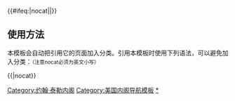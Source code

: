 {{Navbox
|name = John Tyler cabinet
|title = [[美国总统]][[约翰·泰勒]][[美国总统内阁列表|内阁]]（1841年-1845年）
|image   = [[File:John Tyler.png|100px|约翰·泰勒，第十任美国总统。]]

|group1 =[[美国副总统|副总统]]
|list1=''空缺''（1841年-1845年）

|group2=[[美国国务卿|国务卿]]
|list2=[[丹尼尔·韦伯斯特]]（1841年-1843年）- [[埃布尔·P·厄普舍]]（1843年-1844年）- [[约翰·C·卡尔霍恩]]（1844年-1845年）

|group3=[[美国财政部长|财政部长]]
|list3=[[托马斯·尤因]]（1841年）- [[沃尔特·福沃德]]（1841年-1843年）- [[约翰·坎菲尔德·斯潘塞]]（1843年-1844年）- [[乔治·M·比布]]（1844年-1845年）

|group4=[[美国战争部长|战争部长]]
|list4=[[约翰·贝尔]]（1841年）- [[约翰·坎菲尔德·斯潘塞]]（1841年-1843年）- [[詹姆斯·M·波特]]（1843年-1844年）- [[威廉·威尔金斯]]（1844年-1845年）

|group5=[[美国司法部长|司法部长]]
|list5=[[约翰·J·克里滕登]]（1841年）- [[休·S·勒加雷]]（1841年-1843年）- [[约翰·纳尔逊]]（1843年-1845年）

|group6=[[美国邮政部长|邮政部长]]
|list6=[[弗朗西斯·格兰杰]]（1841年）- [[查尔斯·A·威克利夫]]（1841年-1845年）

|group7=[[美国海军部长|海军部长]]
|list7=[[乔治·E·巴杰]]（1841年）- [[埃布尔·P·厄普舍]]（1841年-1843年）- [[戴维·亨肖]]（1843年-1844年）- [[托马斯·W·吉尔默]]（1844年）- [[约翰·Y·梅森]]（1844年-1845年）
}}<includeonly>{{#ifeq:{{{1}}}|nocat||[[Category:约翰·泰勒内阁]]}}</includeonly><noinclude>

== 使用方法 ==
本模板会自动把引用它的页面加入分类。引用本模板时使用下列语法，可以避免加入分类：<small>（注意nocat必须为英文小写）</small>
 
<nowiki>{{</nowiki>{{PAGENAME}}<nowiki>|nocat}}</nowiki>

[[Category:美国内阁导航模板]]
[[Category:约翰·泰勒内阁|*]]
</noinclude>